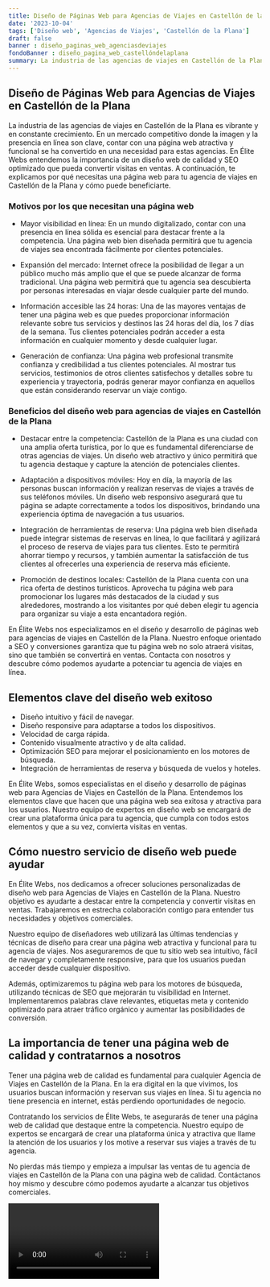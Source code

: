 ```yaml
---
title: Diseño de Páginas Web para Agencias de Viajes en Castellón de la Plana
date: '2023-10-04'
tags: ['Diseño web', 'Agencias de Viajes', 'Castellón de la Plana']
draft: false
banner : diseño_paginas_web_agenciasdeviajes
fondoBanner : diseño_pagina_web_castellóndelaplana
summary: La industria de las agencias de viajes en Castellón de la Plana es vibrante y en constante crecimiento. En un mercado competitivo donde la imagen y la presencia en línea son clave, contar con una página web atractiva y funcional se ha convertido en una necesidad para estas agencias. En Élite Webs entendemos la importancia de un diseño web de calidad y SEO optimizado que pueda convertir visitas en ventas. A continuación, te explicamos por qué necesitas una página web para tu agencia de viajes en Castellón de la Plana y cómo puede beneficiarte.
---
```


## Diseño de Páginas Web para Agencias de Viajes en Castellón de la Plana

La industria de las agencias de viajes en Castellón de la Plana es vibrante y en constante crecimiento. En un mercado competitivo donde la imagen y la presencia en línea son clave, contar con una página web atractiva y funcional se ha convertido en una necesidad para estas agencias. En Élite Webs entendemos la importancia de un diseño web de calidad y SEO optimizado que pueda convertir visitas en ventas. A continuación, te explicamos por qué necesitas una página web para tu agencia de viajes en Castellón de la Plana y cómo puede beneficiarte.

### Motivos por los que necesitan una página web

- Mayor visibilidad en línea: En un mundo digitalizado, contar con una presencia en línea sólida es esencial para destacar frente a la competencia. Una página web bien diseñada permitirá que tu agencia de viajes sea encontrada fácilmente por clientes potenciales.

- Expansión del mercado: Internet ofrece la posibilidad de llegar a un público mucho más amplio que el que se puede alcanzar de forma tradicional. Una página web permitirá que tu agencia sea descubierta por personas interesadas en viajar desde cualquier parte del mundo.

- Información accesible las 24 horas: Una de las mayores ventajas de tener una página web es que puedes proporcionar información relevante sobre tus servicios y destinos las 24 horas del día, los 7 días de la semana. Tus clientes potenciales podrán acceder a esta información en cualquier momento y desde cualquier lugar.

- Generación de confianza: Una página web profesional transmite confianza y credibilidad a tus clientes potenciales. Al mostrar tus servicios, testimonios de otros clientes satisfechos y detalles sobre tu experiencia y trayectoria, podrás generar mayor confianza en aquellos que están considerando reservar un viaje contigo.

### Beneficios del diseño web para agencias de viajes en Castellón de la Plana

- Destacar entre la competencia: Castellón de la Plana es una ciudad con una amplia oferta turística, por lo que es fundamental diferenciarse de otras agencias de viajes. Un diseño web atractivo y único permitirá que tu agencia destaque y capture la atención de potenciales clientes.

- Adaptación a dispositivos móviles: Hoy en día, la mayoría de las personas buscan información y realizan reservas de viajes a través de sus teléfonos móviles. Un diseño web responsivo asegurará que tu página se adapte correctamente a todos los dispositivos, brindando una experiencia óptima de navegación a tus usuarios.

- Integración de herramientas de reserva: Una página web bien diseñada puede integrar sistemas de reservas en línea, lo que facilitará y agilizará el proceso de reserva de viajes para tus clientes. Esto te permitirá ahorrar tiempo y recursos, y también aumentar la satisfacción de tus clientes al ofrecerles una experiencia de reserva más eficiente.

- Promoción de destinos locales: Castellón de la Plana cuenta con una rica oferta de destinos turísticos. Aprovecha tu página web para promocionar los lugares más destacados de la ciudad y sus alrededores, mostrando a los visitantes por qué deben elegir tu agencia para organizar su viaje a esta encantadora región.

En Élite Webs nos especializamos en el diseño y desarrollo de páginas web para agencias de viajes en Castellón de la Plana. Nuestro enfoque orientado a SEO y conversiones garantiza que tu página web no solo atraerá visitas, sino que también se convertirá en ventas. Contacta con nosotros y descubre cómo podemos ayudarte a potenciar tu agencia de viajes en línea.

<GifSeo />

<Cta />

## Elementos clave del diseño web exitoso

- Diseño intuitivo y fácil de navegar.
- Diseño responsive para adaptarse a todos los dispositivos.
- Velocidad de carga rápida.
- Contenido visualmente atractivo y de alta calidad.
- Optimización SEO para mejorar el posicionamiento en los motores de búsqueda.
- Integración de herramientas de reserva y búsqueda de vuelos y hoteles.

En Élite Webs, somos especialistas en el diseño y desarrollo de páginas web para Agencias de Viajes en Castellón de la Plana. Entendemos los elementos clave que hacen que una página web sea exitosa y atractiva para los usuarios. Nuestro equipo de expertos en diseño web se encargará de crear una plataforma única para tu agencia, que cumpla con todos estos elementos y que a su vez, convierta visitas en ventas.

## Cómo nuestro servicio de diseño web puede ayudar

En Élite Webs, nos dedicamos a ofrecer soluciones personalizadas de diseño web para Agencias de Viajes en Castellón de la Plana. Nuestro objetivo es ayudarte a destacar entre la competencia y convertir visitas en ventas. Trabajaremos en estrecha colaboración contigo para entender tus necesidades y objetivos comerciales.

Nuestro equipo de diseñadores web utilizará las últimas tendencias y técnicas de diseño para crear una página web atractiva y funcional para tu agencia de viajes. Nos aseguraremos de que tu sitio web sea intuitivo, fácil de navegar y completamente responsive, para que los usuarios puedan acceder desde cualquier dispositivo.

Además, optimizaremos tu página web para los motores de búsqueda, utilizando técnicas de SEO que mejorarán tu visibilidad en Internet. Implementaremos palabras clave relevantes, etiquetas meta y contenido optimizado para atraer tráfico orgánico y aumentar las posibilidades de conversión.

## La importancia de tener una página web de calidad y contratarnos a nosotros

Tener una página web de calidad es fundamental para cualquier Agencia de Viajes en Castellón de la Plana. En la era digital en la que vivimos, los usuarios buscan información y reservan sus viajes en línea. Si tu agencia no tiene presencia en internet, estás perdiendo oportunidades de negocio.

Contratando los servicios de Élite Webs, te asegurarás de tener una página web de calidad que destaque entre la competencia. Nuestro equipo de expertos se encargará de crear una plataforma única y atractiva que llame la atención de los usuarios y los motive a reservar sus viajes a través de tu agencia.

No pierdas más tiempo y empieza a impulsar las ventas de tu agencia de viajes en Castellón de la Plana con una página web de calidad. Contáctanos hoy mismo y descubre cómo podemos ayudarte a alcanzar tus objetivos comerciales.

<Video />

<CtaBot job='Agencias de Viajes' city='Castellón de la Plana'/>

<Gmaps query='Castellón de la Plana+españa+maps' />